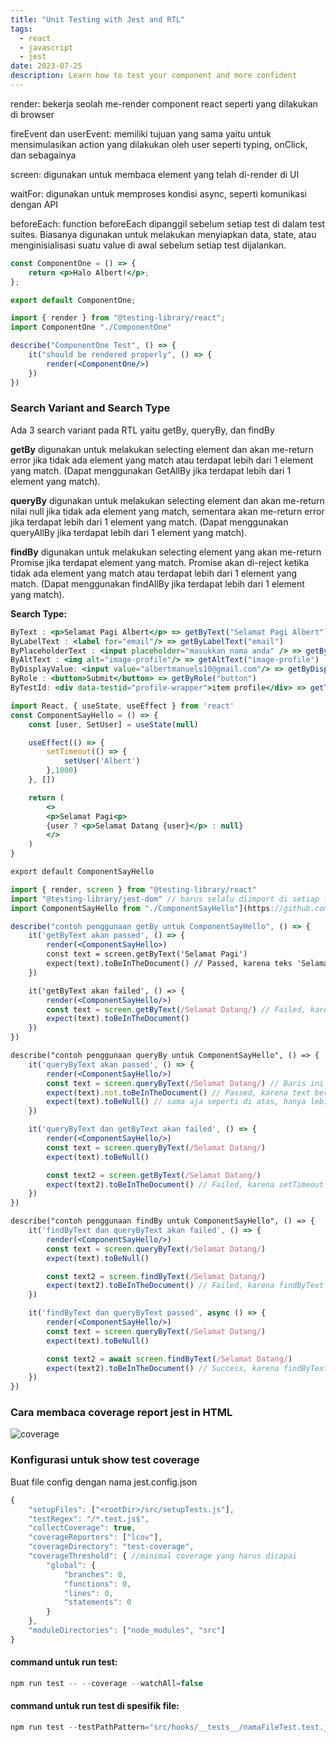 ```yaml
---
title: "Unit Testing with Jest and RTL"
tags:
  - react
  - javascript
  - jest
date: 2023-07-25
description: Learn how to test your component and more confident
---
```


render: bekerja seolah me-render component react seperti yang dilakukan di
browser

fireEvent dan userEvent: memiliki tujuan yang sama yaitu untuk mensimulasikan action yang dilakukan oleh user seperti typing, onClick, dan sebagainya

screen: digunakan untuk membaca element yang telah di-render di UI

waitFor: digunakan untuk memproses kondisi async, seperti komunikasi dengan API

beforeEach: function beforeEach dipanggil sebelum setiap test di dalam test suites. Biasanya digunakan untuk melakukan menyiapkan data, state, atau menginisialisasi suatu value di awal sebelum setiap test dijalankan.

```jsx
const ComponentOne = () => {
	return <p>Halo Albert!</p>;
};

export default ComponentOne;
```

```jsx fileName
import { render } from "@testing-library/react";
import ComponentOne "./ComponentOne"

describe("ComponentOne Test", () => {
	it("should be rendered properly", () => {
		render(<ComponentOne/>)
	})
})
```

### Search Variant and Search Type

Ada 3 search variant pada RTL yaitu getBy, queryBy, dan findBy

<b>getBy</b> digunakan untuk melakukan selecting element dan akan me-return error
jika tidak ada element yang match atau terdapat lebih dari 1 element yang match.
(Dapat menggunakan GetAllBy jika terdapat lebih dari 1 element yang match).

<b>queryBy</b> digunakan untuk melakukan selecting element dan akan me-return nilai
null jika tidak ada element yang match, sementara akan me-return error jika terdapat
lebih dari 1 element yang match. (Dapat menggunakan queryAllBy jika terdapat lebih
dari 1 element yang match).

<b>findBy</b> digunakan untuk melakukan selecting element yang akan me-return Promise
jika terdapat element yang match. Promise akan di-reject ketika tidak ada element
yang match atau terdapat lebih dari 1 element yang match. (Dapat menggunakan findAllBy
jika terdapat lebih dari 1 element yang match).

**Search Type:**

```jsx
ByText : <p>Selamat Pagi Albert</p> => getByText("Selamat Pagi Albert")
ByLabelText : <label for="email"/> => getByLabelText("email")
ByPlaceholderText : <input placeholder="masukkan nama anda" /> => getByPlaceholderText("masukkan nama anda")
ByAltText : <img alt="image-profile"/> => getAltText("image-profile")
ByDisplayValue: <input value="albertmanuels10@gmail.com"/> => getByDisplayValue("albertmanuels10@gmail.com")
ByRole : <button>Submit</button> => getByRole("button")
ByTestId: <div data-testid="profile-wrapper">item profile</div> => getTestById("profile-wrapper")
```

```jsx
import React, { useState, useEffect } from 'react'
const ComponentSayHello = () => {
	const [user, SetUser] = useState(null)

	useEffect(() => {
		setTimeout(() => {
			setUser('Albert')
		},1000)
	}, [])

	return (
		<>
		<p>Selamat Pagi<p>
		{user ? <p>Selamat Datang {user}</p> : null}
		</>
	)
}

export default ComponentSayHello
```

```jsx
import { render, screen } from "@testing-library/react"
import "@testing-library/jest-dom" // harus selalu diimport di setiap file test untuk mencegah error toBeInTheDocument() is not function. Issues [here.
import ComponentSayHello from "./ComponentSayHello"](https://github.com/testing-library/jest-dom/issues/354)

describe("contoh penggunaan getBy untuk ComponentSayHello", () => {
	it('getByText akan passed', () => {
		render(<ComponentSayHello>)
		const text = screen.getByText('Selamat Pagi')
		expect(text).toBeInTheDocument() // Passed, karena teks 'Selamat Pagi' langsung di-render dan terdapat di document.
	})

	it('getByText akan failed', () => {
		render(<ComponentSayHello/>)
		const text = screen.getByText(/Selamat Datang/) // Failed, karena teks 'Selamat Datang Albert' tidak langsung di-render di document dan proses pengecekan langsung berhenti di line ini (line di mana error ditemukan).
		expect(text).toBeInTheDocument()
	})
})

describe("contoh penggunaan queryBy untuk ComponentSayHello", () => {
	it('queryByText akan passed', () => {
		render(<ComponentSayHello/>)
		const text = screen.queryByText(/Selamat Datang/) // Baris ini me-return null karena teks 'Selamat Datang' tidak langsung terdapat di document ketika component di-render, dikarena harus menunggu timeout 1 detik dari setTimeout(). Pengecekan akan tetap dilanjutkan ke baris berikutnya walaupun pada baris ini sudah ditemukan error (tidak ada element).
		expect(text).not.toBeInTheDocument() // Passed, karena text bernilai null dan diekspetasikan tidak terdapat di document.
		expect(text).toBeNull()	// sama aja seperti di atas, hanya lebih singkat
	})

	it('queryByText dan getByText akan failed', () => {
		render(<ComponentSayHello/>)
		const text = screen.queryByText(/Selamat Datang/)
		expect(text).toBeNull()

		const text2 = screen.getByText(/Selamat Datang/)
		expect(text2).toBeInTheDocument() // Failed, karena setTimeout yang me-render teks 'Selamat Datang' merupakan proses async, maka teks tersebut sebenarnya belum terdapat di document. Sehingga penggunaan getByText untuk kasus ini akan error.
	})
})

describe("contoh penggunaan findBy untuk ComponentSayHello", () => {
	it('findByText dan queryByText akan failed', () => {
		render(<ComponentSayHello/>)
		const text = screen.queryByText(/Selamat Datang/)
		expect(text).toBeNull()

		const text2 = screen.findByText(/Selamat Datang/)
		expect(text2).toBeInTheDocument() // Failed, karena findByText me-return Promise maka nilai dari findByText harus ditunggu dahulu menggunakan await.
	})

	it('findByText dan queryByText passed', async () => {
		render(<ComponentSayHello/>)
		const text = screen.queryByText(/Selamat Datang/)
		expect(text).toBeNull()

		const text2 = await screen.findByText(/Selamat Datang/)
		expect(text2).toBeInTheDocument() // Success, karena findByText me-return Promise dan nilainya sudah ditunggu menggunakan async/await.
	})
})
```

### Cara membaca coverage report jest in HTML

<Image src="/images/instabul-ut.png" width={1024} height={740} alt="coverage" />

### Konfigurasi untuk show test coverage

Buat file config dengan nama jest.config.json

```jsx
{
	"setupFiles": ["<rootDir>/src/setupTests.js"],
	"testRegex": "/*.test.js$",
	"collectCoverage": true,
	"coverageReporters": ["lcov"],
	"coverageDirectory": "test-coverage",
	"coverageThreshold": { //minimal coverage yang harus dicapai
		"global": {
			"branches": 0,
			"functions": 0,
			"lines": 0,
			"statements": 0
		}
	},
	"moduleDirectories": ["node_modules", "src"]
}
```

#### command untuk run test:

```jsx
npm run test -- --coverage --watchAll=false
```

#### command untuk run test di spesifik file:

```jsx
npm run test --testPathPattern="src/hooks/__tests__/namaFileTest.test.js" -- --coverage
```

